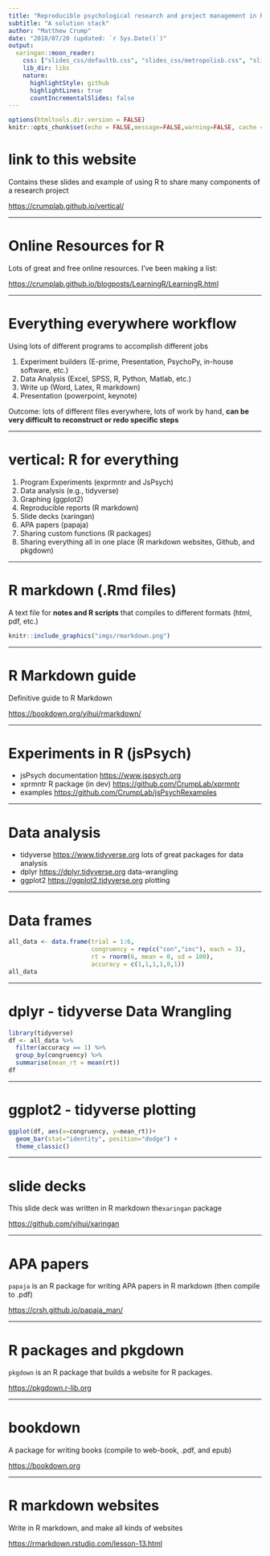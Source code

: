 ```yaml
---
title: "Reproducible psychological research and project management in R"
subtitle: "A solution stack"
author: "Matthew Crump"
date: "2018/07/20 (updated: `r Sys.Date()`)"
output:
  xaringan::moon_reader:
    css: ["slides_css/defaultb.css", "slides_css/metropolisb.css", "slides_css/metropolis-fontsb.css"]
    lib_dir: libs
    nature:
      highlightStyle: github
      highlightLines: true
      countIncrementalSlides: false
---
```


```r
options(htmltools.dir.version = FALSE)
knitr::opts_chunk$set(echo = FALSE,message=FALSE,warning=FALSE, cache = TRUE)
```

# link to this website

Contains these slides and example of using R to share many components of a research project

<https://crumplab.github.io/vertical/>

---

# Online Resources for R

Lots of great and free online resources. I've been making a list:

<https://crumplab.github.io/blogposts/LearningR/LearningR.html>

---

# Everything everywhere workflow

Using lots of different programs to accomplish different jobs

1. Experiment builders (E-prime, Presentation, PsychoPy, in-house software, etc.)
2. Data Analysis (Excel, SPSS, R, Python, Matlab, etc.)
3. Write up (Word, Latex, R markdown)
4. Presentation (powerpoint, keynote)

Outcome: lots of different files everywhere, lots of work by hand, **can be very difficult to reconstruct or redo specific steps**

---

# vertical: R for everything

1. Program Experiments (exprmntr and JsPsych)
2. Data analysis (e.g., tidyverse)
3. Graphing (ggplot2)
4. Reproducible reports (R markdown)
5. Slide decks (xaringan)
6. APA papers (papaja)
7. Sharing custom functions (R packages)
8. Sharing everything all in one place (R markdown websites, Github, and pkgdown)

---

# R markdown (.Rmd files)

A text file for **notes and R scripts** that compiles to different formats (html, pdf, etc.) 

```r
knitr::include_graphics("imgs/rmarkdown.png")
```

---

# R Markdown guide

Definitive guide to R Markdown 

<https://bookdown.org/yihui/rmarkdown/>

---

# Experiments in R (jsPsych)

- jsPsych documentation <https://www.jspsych.org>
- xprmntr R package (in dev) <https://github.com/CrumpLab/xprmntr>
- examples <https://github.com/CrumpLab/jsPsychRexamples>

---

# Data analysis

- tidyverse <https://www.tidyverse.org> lots of great packages for data analysis
- dplyr <https://dplyr.tidyverse.org> data-wrangling
- ggplot2 <https://ggplot2.tidyverse.org> plotting

---

# Data frames

```r
all_data <- data.frame(trial = 1:6,
                       congruency = rep(c("con","inc"), each = 3),
                       rt = rnorm(6, mean = 0, sd = 100),
                       accuracy = c(1,1,1,1,0,1))
all_data
```

---

# dplyr - tidyverse Data Wrangling

```r
library(tidyverse)
df <- all_data %>%
  filter(accuracy == 1) %>%
  group_by(congruency) %>%
  summarise(mean_rt = mean(rt))
df
```

---

# ggplot2 - tidyverse plotting

```r
ggplot(df, aes(x=congruency, y=mean_rt))+
  geom_bar(stat="identity", position="dodge") +
  theme_classic()
```

---

# slide decks

This slide deck was written in R markdown the`xaringan` package

<https://github.com/yihui/xaringan>

---

# APA papers

`papaja` is an R package for writing APA papers in R markdown (then compile to .pdf)

<https://crsh.github.io/papaja_man/>

---

# R packages and pkgdown

`pkgdown` is an R package that builds a website for R packages.

<https://pkgdown.r-lib.org>

---

# bookdown

A package for writing books (compile to web-book, .pdf, and epub)

<https://bookdown.org>

---

# R markdown websites

Write in R markdown, and make all kinds of websites

<https://rmarkdown.rstudio.com/lesson-13.html>



